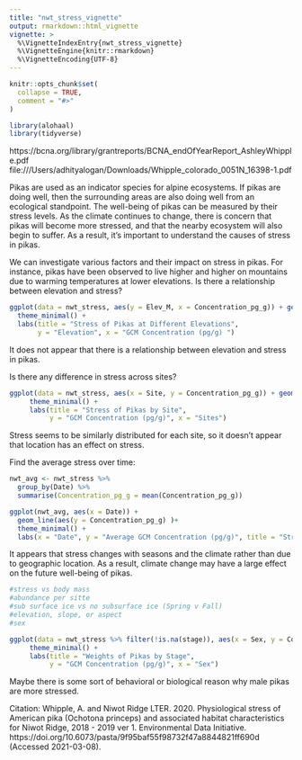 ```yaml
---
title: "nwt_stress_vignette"
output: rmarkdown::html_vignette
vignette: >
  %\VignetteIndexEntry{nwt_stress_vignette}
  %\VignetteEngine{knitr::rmarkdown}
  %\VignetteEncoding{UTF-8}
---
```


```r
knitr::opts_chunk$set(
  collapse = TRUE,
  comment = "#>"
)
```

```r
library(alohaal)
library(tidyverse)
```

https://bcna.org/library/grantreports/BCNA_endOfYearReport_AshleyWhipple.pdf
file:///Users/adhityalogan/Downloads/Whipple_colorado_0051N_16398-1.pdf

Pikas are used as an indicator species for alpine ecosystems. If pikas are doing well, then the surrounding areas are also doing well from an ecological standpoint. The well-being of pikas can be measured by their stress levels. As the climate continues to change, there is concern that pikas will become more stressed, and that the nearby ecosystem will also begin to suffer. As a result, it's important to understand the causes of stress in pikas.

We can investigate various factors and their impact on stress in pikas. For instance, pikas have  been observed to live higher and higher on mountains due to warming temperatures at lower elevations. Is there a relationship between elevation and stress?

```r
ggplot(data = nwt_stress, aes(y = Elev_M, x = Concentration_pg_g)) + geom_point(alpha = 0.8) +
  theme_minimal() +
  labs(title = "Stress of Pikas at Different Elevations",
       y = "Elevation", x = "GCM Concentration (pg/g) ")
```

It does not appear that there is a relationship between elevation and stress in pikas.

Is there any difference in stress across sites?

``` r
ggplot(data = nwt_stress, aes(x = Site, y = Concentration_pg_g)) + geom_boxplot(aes(color = Site, shape = Site), alpha = 0.8, width = 0.5) +
     theme_minimal() +
     labs(title = "Stress of Pikas by Site",
          y = "GCM Concentration (pg/g)", x = "Sites")
```

Stress seems to be similarly distributed for each site, so it doesn't appear that location has an effect on stress.

Find the average stress over time:

```r
nwt_avg <- nwt_stress %>% 
  group_by(Date) %>% 
  summarise(Concentration_pg_g = mean(Concentration_pg_g))

ggplot(nwt_avg, aes(x = Date)) +
  geom_line(aes(y = Concentration_pg_g) )+ 
  theme_minimal() +
  labs(x = "Date", y = "Average GCM Concentration (pg/g)", title = "Stress in Pikas Over Time")

```

It appears that stress changes with seasons and the climate rather than due to geographic location.
As a result, climate change may have a large effect on the future well-being of pikas.

```r
#stress vs body mass
#abundance per sitte
#sub surface ice vs no subsurface ice (Spring v Fall)
#elevation, slope, or aspect
#sex

ggplot(data = nwt_stress %>% filter(!is.na(stage)), aes(x = Sex, y = Concentration_pg_g)) + geom_boxplot(aes(color = Sex, shape = Sex), alpha = 0.8, width = 0.5) +
     theme_minimal() +
     labs(title = "Weights of Pikas by Stage",
          y = "GCM Concentration (pg/g)", x = "Sex")
```
Maybe there is some sort of behavioral or biological reason why male pikas are more stressed.



Citation: Whipple, A. and Niwot Ridge LTER. 2020. Physiological stress of American pika (Ochotona princeps) and associated habitat characteristics for Niwot Ridge, 2018 - 2019 ver 1. Environmental Data Initiative. https://doi.org/10.6073/pasta/9f95baf55f98732f47a8844821ff690d (Accessed 2021-03-08).
